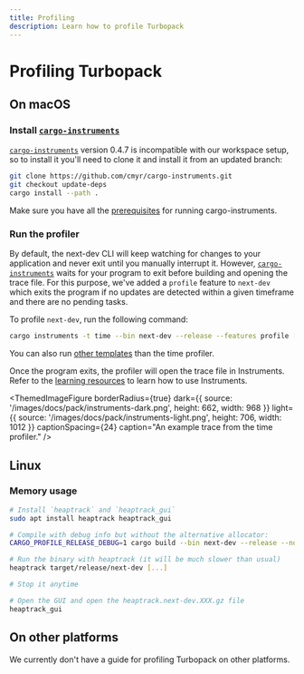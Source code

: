 ```yaml
---
title: Profiling
description: Learn how to profile Turbopack
---
```



# Profiling Turbopack

## On macOS

### Install [`cargo-instruments`]

[`cargo-instruments`] version 0.4.7 is incompatible with our workspace setup, so to install it you'll need to clone it and install it from an updated branch:

```sh
git clone https://github.com/cmyr/cargo-instruments.git
git checkout update-deps
cargo install --path .
```

Make sure you have all the [prerequisites](https://github.com/cmyr/cargo-instruments#pre-requisites) for running cargo-instruments.

### Run the profiler

By default, the next-dev CLI will keep watching for changes to your application and never exit until you manually interrupt it. However, [`cargo-instruments`] waits for your program to exit before building and opening the trace file. For this purpose, we've added a `profile` feature to `next-dev` which exits the program if no updates are detected within a given timeframe and there are no pending tasks.

To profile `next-dev`, run the following command:

```sh
cargo instruments -t time --bin next-dev --release --features profile [-- [...args]]
```

You can also run [other templates](https://github.com/cmyr/cargo-instruments#templates) than the time profiler.

Once the program exits, the profiler will open the trace file in Instruments. Refer to the [learning resources](https://github.com/cmyr/cargo-instruments#resources) to learn how to use Instruments.

<ThemedImageFigure
  borderRadius={true}
  dark={{
    source: '/images/docs/pack/instruments-dark.png',
    height: 662,
    width: 968
  }}
  light={{
    source: '/images/docs/pack/instruments-light.png',
    height: 706,
    width: 1012
  }}
  captionSpacing={24}
  caption="An example trace from the time profiler."
/>

## Linux

### Memory usage

``` sh
# Install `heaptrack` and `heaptrack_gui`
sudo apt install heaptrack heaptrack_gui

# Compile with debug info but without the alternative allocator:
CARGO_PROFILE_RELEASE_DEBUG=1 cargo build --bin next-dev --release --no-default-features --features cli

# Run the binary with heaptrack (it will be much slower than usual)
heaptrack target/release/next-dev [...]

# Stop it anytime

# Open the GUI and open the heaptrack.next-dev.XXX.gz file
heaptrack_gui
```

## On other platforms

We currently don't have a guide for profiling Turbopack on other platforms.

[`cargo-instruments`]: https://github.com/cmyr/cargo-instruments
